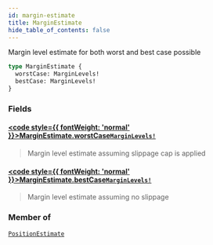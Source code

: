 ```yaml
---
id: margin-estimate
title: MarginEstimate
hide_table_of_contents: false
---
```








Margin level estimate for both worst and best case possible

```graphql
type MarginEstimate {
  worstCase: MarginLevels!
  bestCase: MarginLevels!
}
```


### Fields

#### [<code style={{ fontWeight: 'normal' }}>MarginEstimate.<b>worstCase</b></code>](#)<Bullet />[`MarginLevels!`](/testnet/api/graphql/objects/margin-levels) <Badge class="secondary" text="non-null"/> <Badge class="secondary" text="object"/>
> Margin level estimate assuming slippage cap is applied
> 

#### [<code style={{ fontWeight: 'normal' }}>MarginEstimate.<b>bestCase</b></code>](#)<Bullet />[`MarginLevels!`](/testnet/api/graphql/objects/margin-levels) <Badge class="secondary" text="non-null"/> <Badge class="secondary" text="object"/>
> Margin level estimate assuming no slippage
> 



### Member of

[`PositionEstimate`](/testnet/api/graphql/objects/position-estimate)  <Badge class="secondary" text="object"/>



